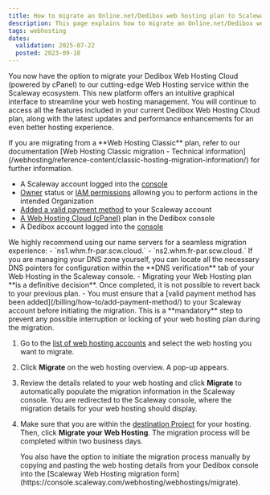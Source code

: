 ```yaml
---
title: How to migrate an Online.net/Dedibox web hosting plan to Scaleway
description: This page explains how to migrate an Online.net/Dedibox web hosting plan to Scaleway.
tags: webhosting
dates:
  validation: 2025-07-22
  posted: 2023-09-18
---
```




You now have the option to migrate your Dedibox Web Hosting Cloud (powered by cPanel) to our cutting-edge Web Hosting service within the Scaleway ecosystem. This new platform offers an intuitive graphical interface to streamline your web hosting management. You will continue to access all the features included in your current Dedibox Web Hosting Cloud plan, along with the latest updates and performance enhancements for an even better hosting experience.

<Message type="tip">
  If you are migrating from a **Web Hosting Classic** plan, refer to our documentation [Web Hosting Classic migration - Technical information](/webhosting/reference-content/classic-hosting-migration-information/) for further information.
</Message>

<Requirements />

- A Scaleway account logged into the [console](https://console.scaleway.com)
- [Owner](/iam/concepts/#owner) status or [IAM permissions](/iam/concepts/#permission) allowing you to perform actions in the intended Organization
- [Added a valid payment method](/billing/how-to/add-payment-method/) to your Scaleway account
- [A Web Hosting Cloud (cPanel)](/cpanel-hosting/quickstart/) plan in the Dedibox console
- A Dedibox account logged into the [console](https://console.online.net/)

<Message type="tip">
  We highly recommend using our name servers for a seamless migration experience:
    - `ns1.whm.fr-par.scw.cloud.`
    - `ns2.whm.fr-par.scw.cloud.`
  If you are managing your DNS zone yourself, you can locate all the necessary DNS pointers for configuration within the **DNS verification** tab of your Web Hosting in the Scaleway console.
</Message>

<Message type="important">
  - Migrating your Web Hosting plan **is a definitive decision**. Once completed, it is not possible to revert back to your previous plan.
  - You must ensure that a [valid payment method has been added](/billing/how-to/add-payment-method/) to your Scaleway account before initiating the migration. This is a **mandatory** step to prevent any possible interruption or locking of your web hosting plan during the migration.
</Message>

1. Go to the [list of web hosting accounts](https://console.online.net/en/mut/list) and select the web hosting you want to migrate.
2. Click **Migrate** on the web hosting overview. A pop-up appears.
3. Review the details related to your web hosting and click **Migrate** to automatically populate the migration information in the Scaleway console. You are redirected to the Scaleway console, where the migration details for your web hosting should display.
4. Make sure that you are within the [destination Project](/organizations-and-projects/quickstart/) for your hosting. Then, click **Migrate your Web Hosting**.
    <Lightbox image={image} alt="" />
    <Message type="note">
      The migration process will be completed within two business days.
    </Message>

    <Message type="tip">
      You also have the option to initiate the migration process manually by copying and pasting the web hosting details from your Dedibox console into the [Scaleway Web Hosting migration form](https://console.scaleway.com/webhosting/webhostings/migrate).
    </Message>